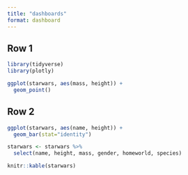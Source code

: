 ```yaml
---
title: "dashboards"
format: dashboard
---
```


## Row 1

```r
library(tidyverse)
library(plotly)
```

```r
ggplot(starwars, aes(mass, height)) +
  geom_point()
```

## Row 2

```r
ggplot(starwars, aes(name, height)) +
  geom_bar(stat="identity")
```

```r
starwars <- starwars %>% 
  select(name, height, mass, gender, homeworld, species)

knitr::kable(starwars)
```
